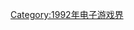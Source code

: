 {{Video game companies established in the year|199|2|1989|2000}}

[[Category:1992年电子游戏界|Category:1992年电子游戏界]]
